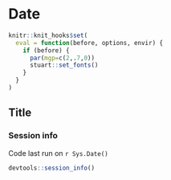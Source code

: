 # Date

```r
knitr::knit_hooks$set(
  eval = function(before, options, envir) {
    if (before) {
      par(mgp=c(2,.7,0))
      stuart::set_fonts()
    }
  }
)
```

## Title

### Session info

Code last run on `r Sys.Date()`

```r
devtools::session_info()
```
